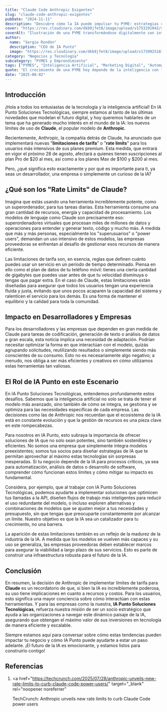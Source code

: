 ```yaml
---
title: "Claude Code Anthropic Exigentes"
slug: "claude-code-anthropic-exigentes"
pubDate: "2024-11-11"
description: "Descubre cómo la IA puede impulsar tu PYME: estrategias concretas de marketing, automatización y datos para aumentar ventas."
cover: "https://res.cloudinary.com/dkb9jfet8/image/upload/v1753291042/small-business_kk56r6.jpg"
coverAlt: "Ilustración de una PYME transformándose digitalmente con inteligencia artificial."
author:
  name: "Sergio Rondón"
  description: "CEO de IA Punto"
  image: "https://res.cloudinary.com/dkb9jfet8/image/upload/v1739925181/sergio_gdcaeh.png"
category: "Negocios y Tecnología"
subcategory: "PYMES y Emprendimiento"
tags: ["PYMES", "Inteligencia Artificial", "Marketing Digital", "Automatización", "Ventas"]
quote: "El crecimiento de una PYME hoy depende de la inteligencia con la que se aplican datos, IA y estrategia. — Sergio Rondón"
date: "2025-08-02"
---
```




<h2 id="introduccion">Introducción</h2>

¡Hola a todos los entusiastas de la tecnología y la inteligencia artificial! En IA Punto Soluciones Tecnológicas, siempre estamos al tanto de las últimas novedades que modelan el futuro digital, y hoy queremos hablarles de un tema que ha generado mucho interés en el mundo de la IA: los nuevos límites de uso de **Claude**, el popular modelo de **Anthropic**.

Recientemente, Anthropic, la compañía detrás de Claude, ha anunciado que implementará nuevas "**limitaciones de tarifa**" o "**rate limits**" para los usuarios más intensivos de sus planes premium. Esta medida, que entrará en vigor el próximo 28 de agosto, afectará a quienes tienen suscripciones al plan Pro de $20 al mes, así como a los planes Max de $100 y $200 al mes.

Pero, ¿qué significa esto exactamente y por qué es importante para ti, ya seas un desarrollador, una empresa o simplemente un curioso de la IA?

<h2 id="que-son-los-rate-limits-de-claude">
  ¿Qué son los "Rate Limits" de Claude?
</h2>

Imagina que estás usando una herramienta increíblemente potente, como un superordenador, para tus tareas diarias. Esta herramienta consume una gran cantidad de recursos, energía y capacidad de procesamiento. Los modelos de lenguaje como Claude son precisamente eso: superordenadores virtuales que procesan miles de millones de datos y operaciones para entender y generar texto, código y mucho más. A medida que más y más personas, especialmente los "superusuarios" o "power users", demandan un uso intensivo de estos modelos, las empresas proveedoras se enfrentan al desafío de gestionar esos recursos de manera eficiente.

Las limitaciones de tarifa son, en esencia, reglas que definen cuánto puedes usar un servicio en un período de tiempo determinado. Piensa en ello como el plan de datos de tu teléfono móvil: tienes una cierta cantidad de gigabytes que puedes usar antes de que tu velocidad disminuya o tengas que pagar extra. En el caso de Claude, estas limitaciones están diseñadas para asegurar que todos los usuarios tengan una experiencia fluida y justa, evitando que unos pocos acaparen la capacidad del sistema y ralenticen el servicio para los demás. Es una forma de mantener el equilibrio y la calidad para toda la comunidad.

<h2 id="impacto-en-desarrolladores-y-empresas">
  Impacto en Desarrolladores y Empresas
</h2>

Para los desarrolladores y las empresas que dependen en gran medida de Claude para tareas de codificación, generación de texto o análisis de datos a gran escala, esta noticia implica una necesidad de adaptación. Podrían necesitar optimizar la forma en que interactúan con el modelo, quizás agrupando solicitudes, reutilizando resultados o simplemente siendo más conscientes de su consumo. Esto no es necesariamente algo negativo; a menudo, nos obliga a ser más eficientes y creativos en cómo utilizamos estas herramientas tan valiosas.

<h2 id="el-rol-de-ia-punto-en-este-escenario">
  El Rol de IA Punto en este Escenario
</h2>

En IA Punto Soluciones Tecnológicas, entendemos profundamente estos desafíos. Sabemos que la inteligencia artificial no solo se trata de tener el modelo más avanzado, sino también de cómo se integra, se gestiona y se optimiza para las necesidades específicas de cada empresa. Las decisiones como las de Anthropic nos recuerdan que el ecosistema de la IA está en constante evolución y que la gestión de recursos es una pieza clave en este rompecabezas.

Para nosotros en IA Punto, esto subraya la importancia de ofrecer soluciones de IA que no solo sean potentes, sino también sostenibles y eficientes. No somos una empresa que simplemente integra modelos preexistentes; somos tus socios para diseñar estrategias de IA que te permitan aprovechar al máximo estas tecnologías sin sorpresas inesperadas. Si tu negocio depende de la IA para procesos críticos, ya sea para automatización, análisis de datos o desarrollo de software, comprender cómo funcionan estos límites y cómo mitigar su impacto es fundamental.

Considera, por ejemplo, que al trabajar con IA Punto Soluciones Tecnológicas, podemos ayudarte a implementar soluciones que optimicen tus llamadas a la API, diseñen flujos de trabajo más inteligentes para reducir el uso redundante del modelo, o incluso exploren alternativas y combinaciones de modelos que se ajusten mejor a tus necesidades y presupuesto, sin que tengas que preocuparte constantemente por alcanzar un límite. Nuestro objetivo es que la IA sea un catalizador para tu crecimiento, no una barrera.

La aparición de estas limitaciones también es un reflejo de la madurez de la industria de la IA. A medida que los modelos se vuelven más capaces y su uso se generaliza, las empresas proveedoras deben establecer marcos para asegurar la viabilidad a largo plazo de sus servicios. Esto es parte de construir una infraestructura robusta para el futuro de la IA.

<h2 id="conclusion">Conclusión</h2>

En resumen, la decisión de Anthropic de implementar límites de tarifa para **Claude** es un recordatorio de que, si bien la IA es increíblemente poderosa, su uso tiene implicaciones en cuanto a recursos y costos. Para los usuarios, esto significa una mayor conciencia sobre cómo interactúan con estas herramientas. Y para las empresas como la nuestra, **IA Punto Soluciones Tecnológicas**, refuerza nuestra misión de ser un socio estratégico que ayuda a las organizaciones a navegar este dinámico paisaje de la IA, asegurando que obtengan el máximo valor de sus inversiones en tecnología de manera eficiente y escalable.

Siempre estamos aquí para conversar sobre cómo estas tendencias pueden impactar tu negocio y cómo IA Punto puede ayudarte a estar un paso adelante. ¡El futuro de la IA es emocionante, y estamos listos para construirlo contigo!

<h2 id="referencias">Referencias</h2>

1. <a
     href="https://techcrunch.com/2025/07/28/anthropic-unveils-new-rate-limits-to-curb-claude-code-power-users/"
     target="_blank"
     rel="noopener noreferrer"
   >
     TechCrunch: Anthropic unveils new rate limits to curb Claude Code power
     users
   </a>
